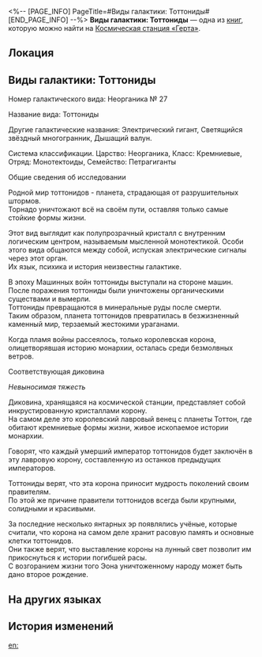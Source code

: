 <%-- [PAGE_INFO]
PageTitle=#Виды галактики: Тоттониды#
[END_PAGE_INFO] --%>
{{Дополнить}}
{{Книга Инфобокс
|id           = 132
|Название     = 
|Изображение  = Журнал с КСГ.png
|Мир          = Космическая станция «Герта»
|Томов        = 1
|Автор        = <!--нужно добавить-->
|Описание     = Досье исследования неорганического организма тоттонида. Он хранится в Отделе экологии.
|Том1         = {{tx}}
|Источник1    = {{tx|Отсутствует источник}}
|Персонажи    = 
|Фракции      = 
}}
'''Виды галактики: Тоттониды''' — одна из [[Книги|книг]], которую можно найти на [[Космическая станция «Герта»]].

==Локация==
{{Отметка карты|<!--название карты-->|<!--id отметки-->}}

==Виды галактики: Тоттониды==
Номер галактического вида: Неорганика №&nbsp;27

Название вида: Тоттониды

Другие галактические названия: Электрический гигант, Светящийся звёздный многогранник, Дышащий валун.

Система классификации. Царство: Неорганика, Класс: Кремниевые, Отряд: Монотектоиды, Семейство: Петрагиганты

Общие сведения об исследовании

Родной мир тоттонидов - планета, страдающая от разрушительных штормов.<br />
Торнадо уничтожают всё на своём пути, оставляя только самые стойкие формы жизни.

Этот вид выглядит как полупрозрачный кристалл с внутренним логическим центром, называемым мысленной монотектикой. Особи этого вида общаются между собой, испуская электрические сигналы через этот орган.<br />
Их язык, психика и история неизвестны галактике.

В эпоху Машинных войн тоттониды выступали на стороне машин.<br />
После поражения тоттониды были уничтожены органическими существами и вымерли.<br />
Тоттониды превращаются в минеральные руды после смерти.<br />
Таким образом, планета тоттонидов превратилась в безжизненный каменный мир, терзаемый жестокими ураганами.

Когда пламя войны рассеялось, только королевская корона, олицетворявшая историю монархии, осталась среди безмолвных ветров.

Соответствующая диковина

''Невыносимая тяжесть''

Диковина, хранящаяся на космической станции, представляет собой инкрустированную кристаллами корону.<br />
На самом деле это королевский лавровый венец с планеты Тоттон, где обитают кремниевые формы жизни, живое ископаемое истории монархии.

Говорят, что каждый умерший император тоттонидов будет заключён в эту лавровую корону, составленную из останков предыдущих императоров.

Тоттониды верят, что эта корона приносит мудрость поколений своим правителям.<br />
По этой же причине правители тоттонидов всегда были крупными, солидными и красивыми.

За последние несколько янтарных эр появлялись учёные, которые считали, что корона на самом деле хранит расовую память и основные клетки тоттонидов.<br />
Они также верят, что выставление короны на лунный свет позволит им прикоснуться к истории погибшей расы.<br />
С возгоранием жизни того Эона уничтоженному народу может быть дано второе рождение.

==На других языках==
{{На других языках
|en   = Species of the Galaxy: Tottonid
|zhs  = 星域界种指要：约特伍德体
|zht  = 星域界種指南：約特伍德體
|ja   = 星域界種要旨：ヨートン体
|ko   = 천체 생태 요점: 토튼족
|es   = Especies de la galaxia: tottónido
|fr   = Espèces de la galaxie&nbsp;: les Tottonides
|ru   = Виды галактики: Тоттониды
|th   = คู่มือนิเวศวิทยากาแล็กซี: Tottonid
|vi   = Khái Quát Về Loài Ở Ngân Hà: Tottonid
|de   = Spezies der Galaxie: Tottonid
|id   = Spesies Galaksi: Tottonid
|pt   = Espécies da Galáxia: Tottonid
}}

==История изменений==
{{История изменений|3.5}}

[[en:]]